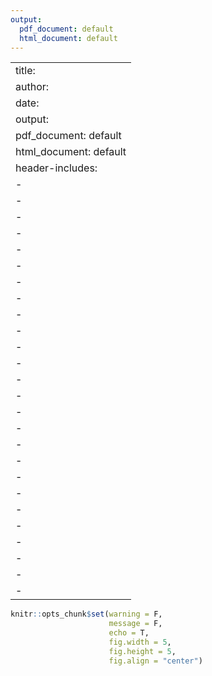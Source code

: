 ---
output:
  pdf_document: default
  html_document: default
---
---
title: 
author: 
date: 
output:
  pdf_document: default
  html_document: default
header-includes:
- \usepackage{pdfpages}
- \usepackage{graphicx}
- \usepackage{amsfonts}
- \usepackage{wasysym}
- \usepackage[linguistics]{forest}
- \usepackage{xcolor}
- \usepackage[linguistics]{forest}
- \usepackage{mathrsfs,amsmath}
- \usepackage{xcolor}
- \usepackage{nicefrac}
- \usepackage{tikz}
- \usepackage{scalerel}
- \usepackage{pict2e}
- \usepackage{tkz-euclide}
- \usetikzlibrary{calc}
- \usetikzlibrary{patterns,arrows.meta}
- \usetikzlibrary{shadows}
- \usetikzlibrary{external}
- \usepackage{pgfplots}
- \pgfplotsset{compat=newest}
- \usepgfplotslibrary{statistics}
- \usepgfplotslibrary{fillbetween}
- \usepackage{mathtools}
- \usepackage{multirow}
- \usepackage{amsmath}
- \usepackage{float}
---

```{r setup, include=FALSE}
knitr::opts_chunk$set(warning = F,
                      message = F,
                      echo = T,
                      fig.width = 5,
                      fig.height = 5,
                      fig.align = "center")
```

\pagenumbering{gobble} 

\begin{titlepage}
   \begin{center}
       \rule{16cm}{0.5mm}\\ % this line rules a line 16cm long and 0.5mm thick
       \vspace{0.5cm}% this line adds 0.5cm of vertical space
       \textbf{\LARGE Stats Computing Assignment 1}\\ % Add your title here
       \vspace{0.3cm}
       \rule{16cm}{0.5mm}
       \vspace{2cm}
       \begin{figure}[H] % this adds the logo
            \centering
            \includegraphics[width=9cm]{uct}
       \end{figure}
       \vspace{2cm}
        \begin{minipage}{0.4\textwidth} % this splits the page so that Author can be added in one mini page and student number in another and apear next to one another.
            \begin{flushleft} \large
                \emph{Author:}\\
                Baloyi Thabang Bongani Junior % add your name on this line
            \end{flushleft}
        \end{minipage}
        \begin{minipage}{0.4\textwidth}
            \begin{flushright} \large
                \emph{Student Number:}\\
                BLYBON005 % add your student number on this line
            \end{flushright}
        \end{minipage}\\
        \vfill
        11 February 2025 % Add the current date or date of submission here (can include day or just month and year)    
   \end{center}
\end{titlepage}
